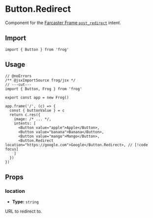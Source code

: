 # Button.Redirect

Component for the [Farcaster Frame `post_redirect`](https://docs.farcaster.xyz/reference/frames/spec#rendering-frames-1) intent.

## Import

```tsx twoslash
import { Button } from 'frog'
```

## Usage

```tsx twoslash
// @noErrors
/** @jsxImportSource frog/jsx */
// ---cut---
import { Button, Frog } from 'frog'

export const app = new Frog()

app.frame('/', (c) => {
  const { buttonValue } = c
  return c.res({
    image: /* ... */,
    intents: [
      <Button value="apple">Apple</Button>,
      <Button value="banana">Banana</Button>,
      <Button value="mango">Mango</Button>,
      <Button.Redirect location="https://google.com">Google</Button.Redirect>, // [!code focus]
    ]
  })
})
```

## Props

### location

- **Type:** `string`

URL to redirect to.
